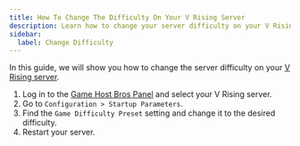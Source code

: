 ```yaml
---
title: How To Change The Difficulty On Your V Rising Server
description: Learn how to change your server difficulty on your V Rising server.
sidebar:
  label: Change Difficulty
---
```


In this guide, we will show you how to change the server difficulty on your [V Rising server](https://www.gamehostbros.com/v-rising-server-hosting/).
<Steps>
1. Log in to the [Game Host Bros Panel](https://panel.gamehostbros.com/) and select your V Rising server.
2. Go to `Configuration > Startup Parameters`.
3. Find the `Game Difficulty Preset` setting and change it to the desired difficulty.
4. Restart your server.
</Steps>